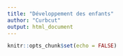 ```yaml
---
title: "Développement des enfants"
author: "Curbcut"
output: html_document
---
```



```r
knitr::opts_chunk$set(echo = FALSE)
```